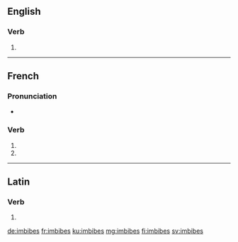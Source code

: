 {{also|imbibés}}
==English==

===Verb===
{{head|en|verb form}}

# {{en-third-person singular of|imbibe}}

----

==French==

===Pronunciation===
* {{homophones|lang=fr|imbibe|imbibent}}

===Verb===
{{fr-verb-form}}

# {{inflection of|imbiber||2|s|pres|indc|lang=fr}}
# {{inflection of|imbiber||2|s|pres|subj|lang=fr}}

----

==Latin==

===Verb===
{{la-verb-form|imbibēs}}

# {{inflection of|imbibō||2|s|futr|actv|indc|lang=la}}

[[de:imbibes]]
[[fr:imbibes]]
[[ku:imbibes]]
[[mg:imbibes]]
[[fi:imbibes]]
[[sv:imbibes]]